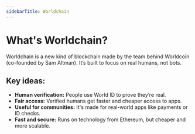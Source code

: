 ```yaml
---
sidebarTitle: Worldchain
---
```


# What's Worldchain?

Worldchain is a new kind of blockchain made by the team behind Worldcoin (co-founded by Sam Altman). It’s built to focus on real humans, not bots.

## Key ideas:

- **Human verification:** People use World ID to prove they’re real.
- **Fair access:** Verified humans get faster and cheaper access to apps.
- **Useful for communities:** It's made for real-world apps like payments or ID checks.
- **Fast and secure:** Runs on technology from Ethereum, but cheaper and more scalable.
